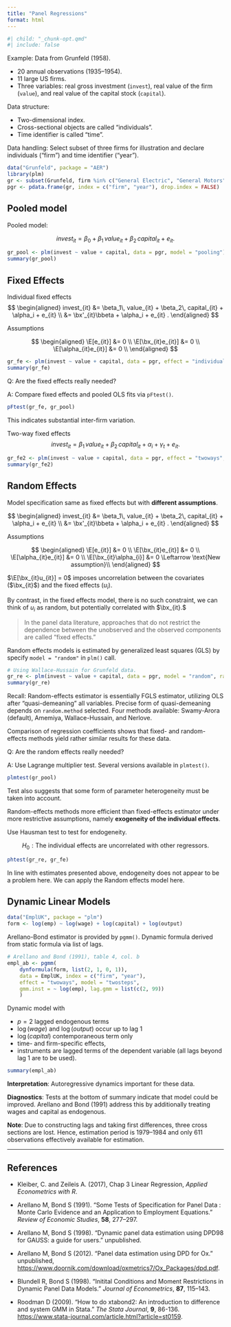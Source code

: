 ```yaml
---
title: "Panel Regressions"
format: html
---
```


```r
#| child: "_chunk-opt.qmd"
#| include: false
```


Example: Data from Grunfeld (1958).

- 20 annual observations (1935–1954).
- 11 large US firms.
- Three variables: real gross investment (`invest`), real value of the firm (`value`), and real value of the capital stock (`capital`).

Data structure:

- Two-dimensional index.
- Cross-sectional objects are called "individuals".
- Time identifier is called "time".

Data handling: Select subset of three firms for illustration and declare
individuals ("firm") and time identifier ("year").

```r
data("Grunfeld", package = "AER")
library(plm)
gr <- subset(Grunfeld, firm %in% c("General Electric", "General Motors", "IBM"))
pgr <- pdata.frame(gr, index = c("firm", "year"), drop.index = FALSE)
```


## Pooled model

Pooled model:

$$
invest_{it} = \beta_0 + \beta_1\, value_{it} + \beta_2\, capital_{it} + e_{it}.
$$


```r
gr_pool <- plm(invest ~ value + capital, data = pgr, model = "pooling")
summary(gr_pool)
```

## Fixed Effects

Individual fixed effects
$$
\begin{aligned}
invest_{it} 
&= \beta_1\, value_{it} + \beta_2\, capital_{it} + \alpha_i + e_{it} \\
&= \bx'_{it}\bbeta  + \alpha_i + e_{it} .
\end{aligned}
$$

Assumptions

$$
\begin{aligned}
\E[e_{it}] &= 0 \\
\E[\bx_{it}e_{it}] &= 0 \\
\E[\alpha_{it}e_{it}] &= 0 \\
\end{aligned}
$$

```r
gr_fe <- plm(invest ~ value + capital, data = pgr, effect = "individual", model = "within")
summary(gr_fe)
```


Q: Are the fixed effects really needed? 

A: Compare fixed effects and pooled OLS fits via `pFtest()`.

```r
pFtest(gr_fe, gr_pool)
```

This indicates substantial inter-firm variation.


Two-way fixed effects
$$
invest_{it} = \beta_1\, value_{it} + \beta_2\, capital_{it} + \alpha_i + \gamma_t + e_{it}.
$$

```r
gr_fe2 <- plm(invest ~ value + capital, data = pgr, effect = "twoways", model = "within")
summary(gr_fe2)
```


## Random Effects

Model specification same as fixed effects but with **different assumptions**.

$$
\begin{aligned}
invest_{it} 
&= \beta_1\, value_{it} + \beta_2\, capital_{it} + \alpha_i + e_{it} \\
&= \bx'_{it}\bbeta  + \alpha_i + e_{it} .
\end{aligned}
$$

Assumptions

$$
\begin{aligned}
\E[e_{it}] &= 0 \\
\E[\bx_{it}e_{it}] &= 0 \\
\E[\alpha_{it}e_{it}] &= 0 \\
\E[\bx_{it}\alpha_{i}] &= 0 \Leftarrow \text{New assumption}\\
\end{aligned}
$$

$\E[\bx_{it}u_{it}] = 0$ imposes uncorrelation between the covariates ($\bx_{it}$) and the fixed effects ($u_{i}$). 

By contrast, in the fixed effects model, there is no such constraint, we can think of $u_i$ as random, but potentially correlated with $\bx_{it}.$

> In the panel data literature, approaches that do not restrict the dependence between the unobserved and the observed components are called “fixed effects.”


Random effects models is estimated by generalized least squares (GLS) by specify `model = "random"` in `plm()` call.

```r
# Using Wallace-Hussain for Grunfeld data.
gr_re <- plm(invest ~ value + capital, data = pgr, model = "random", random.method = "walhus")
summary(gr_re)
```

Recall: Random-effects estimator is essentially FGLS estimator, utilizing OLS after "quasi-demeaning" all variables.
Precise form of quasi-demeaning depends on `random.method` selected.
Four methods available: Swamy-Arora (default), Amemiya, Wallace-Hussain, and Nerlove.

Comparison of regression coefficients shows that fixed- and random-effects methods yield rather similar results for these data.

Q: Are the random effects really needed? 

A: Use Lagrange multiplier test. Several versions available in `plmtest()`.

```r
plmtest(gr_pool)
```

Test also suggests that some form of parameter heterogeneity must be taken into account.

Random-effects methods more efficient than fixed-effects estimator under more restrictive assumptions, namely **exogeneity of the individual effects**.

Use Hausman test to test for endogeneity.

$$
H_0: \text{The individual effects are uncorrelated with other regressors.}
$$

```r
phtest(gr_re, gr_fe)
```

In line with estimates presented above, endogeneity does not appear to
be a problem here. We can apply the Random effects model here.


## Dynamic Linear Models

```r
data("EmplUK", package = "plm")
form <- log(emp) ~ log(wage) + log(capital) + log(output)
```

Arellano-Bond estimator is provided by `pgmm()`. Dynamic formula derived from static formula via list of lags.

```r
# Arellano and Bond (1991), table 4, col. b 
empl_ab <- pgmm(
    dynformula(form, list(2, 1, 0, 1)),
    data = EmplUK, index = c("firm", "year"),
    effect = "twoways", model = "twosteps",
    gmm.inst = ~ log(emp), lag.gmm = list(c(2, 99)) 
    )
```

Dynamic model with

- $p=2$ lagged endogenous terms
- $\log(wage)$  and $\log(output)$ occur up to lag 1
- $\log(capital)$ contemporaneous term only
- time- and firm-specific effects,
- instruments are lagged terms of the dependent variable (all lags
beyond lag 1 are to be used).

```r
summary(empl_ab)
```


**Interpretation**: Autoregressive dynamics important for these data.

**Diagnostics**: Tests at the bottom of summary indicate that model could be improved. Arellano and Bond (1991) address this by additionally treating wages and capital as endogenous.

**Note**: Due to constructing lags and taking first differences, three cross
sections are lost. Hence, estimation period is 1979–1984 and only 611
observations effectively available for estimation.

--------------------------------------------------------------------------------

## References {.unlisted .unnumbered}

- Kleiber, C. and Zeileis A. (2017), Chap 3 Linear Regression, *Applied Econometrics with R*.

- Arellano M, Bond S (1991). “Some Tests of Specification for Panel Data : Monte Carlo Evidence and an Application to Employment Equations.” *Review of Economic Studies*, **58**, 277–297.

- Arellano M, Bond S (1998). “Dynamic panel data estimation using DPD98 for GAUSS: a guide for users.” unpublished.

- Arellano M, Bond S (2012). “Panel data estimation using DPD for Ox.” unpublished, <https://www.doornik.com/download/oxmetrics7/Ox_Packages/dpd.pdf>.

- Blundell R, Bond S (1998). “Initital Conditions and Moment Restrictions in Dynamic Panel Data Models.” *Journal of Econometrics*, **87**, 115–143.

- Roodman D (2009). “How to do xtabond2: An introduction to difference and system GMM in Stata.” *The Stata Journal*, **9**, 86-136. <https://www.stata-journal.com/article.html?article=st0159>.






